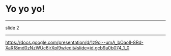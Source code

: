 
<Slide>

# Yo yo yo!

</Slide>

---

slide 2

---

https://docs.google.com/presentation/d/1z9oi--umA_bOaoIl-8Rd-XaRf8md0zNzWUc6irXpl9w/edit#slide=id.gcb9a0b074_1_0
